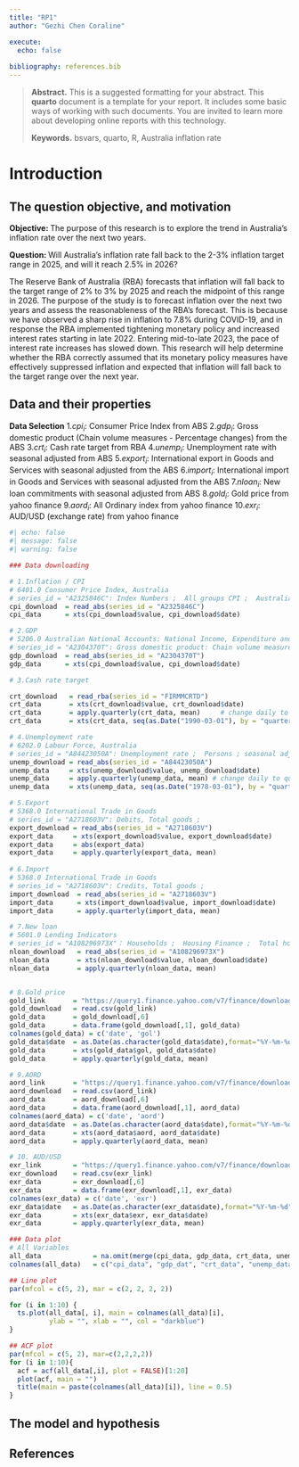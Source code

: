 ```yaml
---
title: "RP1"
author: "Gezhi Chen Coraline"

execute:
  echo: false
  
bibliography: references.bib
---
```


> **Abstract.** This is a suggested formatting for your abstract. This **quarto** document is a template for your report. It includes some basic ways of working with such documents. You are invited to learn more about developing online reports with this technology. 
>
> **Keywords.** bsvars, quarto, R, Australia inflation rate

# Introduction


## The question objective, and motivation
**Objective: ** The purpose of this research is to explore the trend in Australia's inflation rate over the next two years.

**Question: ** Will Australia's inflation rate fall back to the 2-3% inflation target range in 2025, and will it reach 2.5% in 2026?

The Reserve Bank of Australia (RBA) forecasts that inflation will fall back to the target range of 2% to 3% by 2025 and reach the midpoint of this range in 2026. The purpose of the study is to forecast inflation over the next two years and assess the reasonableness of the RBA's forecast. This is because we have observed a sharp rise in inflation to 7.8% during COVID-19, and in response the RBA implemented tightening monetary policy and increased interest rates starting in late 2022. Entering mid-to-late 2023, the pace of interest rate increases has slowed down. This research will help determine whether the RBA correctly assumed that its monetary policy measures have effectively suppressed inflation and expected that inflation will fall back to the target range over the next year.


## Data and their properties

**Data Selection**
1.$cpi_i$: Consumer Price Index from ABS
2.$gdp_i$: Gross domestic product (Chain volume measures - Percentage changes) from the ABS
3.$crt_i$: Cash rate target from RBA
4.$unemp_i$: Unemployment rate with seasonal adjusted from ABS
5.$export_i$: International export in Goods and Services with seasonal adjusted from the ABS
6.$import_i$: International import in Goods and Services with seasonal adjusted from the ABS
7.$nloan_i$: New loan commitments with seasonal adjusted from ABS
8.$gold_i$: Gold price from yahoo finance
9.$aord_i$: All Ordinary index from yahoo finance
10.$exr_i$: AUD/USD (exchange rate) from yahoo finance

```r
#| echo: false
#| message: false
#| warning: false

### Data downloading

# 1.Inflation / CPI 
# 6401.0 Consumer Price Index, Australia
# series_id = "A2325846C": Index Numbers ;  All groups CPI ;  Australia ;
cpi_download  = read_abs(series_id = "A2325846C")     
cpi_data      = xts(cpi_download$value, cpi_download$date)

# 2.GDP
# 5206.0 Australian National Accounts: National Income, Expenditure and Product
# series_id = "A2304370T": Gross domestic product: Chain volume measures - Percentage changes
gdp_download  = read_abs(series_id = "A2304370T")     
gdp_data      = xts(cpi_download$value, cpi_download$date)

# 3.Cash rate target

crt_download   = read_rba(series_id = "FIRMMCRTD")   
crt_data       = xts(crt_download$value, crt_download$date)
crt_data       = apply.quarterly(crt_data, mean)     # change daily to quarterly
crt_data       = xts(crt_data, seq(as.Date("1990-03-01"), by = "quarter", length.out = length(crt_data)))

# 4.Unemployment rate
# 6202.0 Labour Force, Australia
# series_id = "A84423050A": Unemployment rate ;  Persons ; seasonal adjust
unemp_download = read_abs(series_id = "A84423050A")     
unemp_data     = xts(unemp_download$value, unemp_download$date)
unemp_data     = apply.quarterly(unemp_data, mean) # change daily to quarterly
unemp_data     = xts(unemp_data, seq(as.Date("1978-03-01"), by = "quarter", length.out = length(unemp_data)))

# 5.Export
# 5368.0 International Trade in Goods
# series_id = "A2718603V": Debits, Total goods ;
export_download = read_abs(series_id = "A2718603V")     
export_data     = xts(export_download$value, export_download$date)
export_data     = abs(export_data)
export_data     = apply.quarterly(export_data, mean)
 
# 6.Import
# 5368.0 International Trade in Goods
# series_id = "A2718603V": Credits, Total goods ;
import_download  = read_abs(series_id = "A2718603V")     
import_data      = xts(import_download$value, import_download$date)
import_data      = apply.quarterly(import_data, mean)

# 7.New loan
# 5601.0 Lending Indicators
# series_id = "A108296973X"： Households ;  Housing Finance ;  Total housing excluding refinancing ;  New loan commitments ;  Value ; seasonal adjust
nloan_download   = read_abs(series_id = "A108296973X")     
nloan_data       = xts(nloan_download$value, nloan_download$date)
nloan_data       = apply.quarterly(nloan_data, mean)


# 8.Gold price
gold_link       = "https://query1.finance.yahoo.com/v7/finance/download/GC%3DF?period1=1262304000&period2=1703980800&interval=1mo&filter=history&frequency=1mo&includeAdjustedClose=true"
gold_download   = read.csv(gold_link)
gold_data       = gold_download[,6]
gold_data       = data.frame(gold_download[,1], gold_data)
colnames(gold_data) = c('date', 'gol')
gold_data$date  = as.Date(as.character(gold_data$date),format="%Y-%m-%d") 
gold_data       = xts(gold_data$gol, gold_data$date)
gold_data       = apply.quarterly(gold_data, mean)

# 9.AORD
aord_link       = "https://query1.finance.yahoo.com/v7/finance/download/%5EAORD?period1=1262304000&period2=1703980800&interval=1mo&filter=history&frequency=1mo&includeAdjustedClose=true"
aord_download   = read.csv(aord_link)
aord_data       = aord_download[,6]
aord_data       = data.frame(aord_download[,1], aord_data)
colnames(aord_data) = c('date', 'aord')
aord_data$date  = as.Date(as.character(aord_data$date),format="%Y-%m-%d") 
aord_data       = xts(aord_data$aord, aord_data$date)
aord_data       = apply.quarterly(aord_data, mean)

# 10. AUD/USD
exr_link        = "https://query1.finance.yahoo.com/v7/finance/download/AUDUSD%3DX?period1=1262304000&period2=1703980800&interval=1mo&filter=history&frequency=1mo&includeAdjustedClose=true"
exr_download    = read.csv(exr_link)
exr_data        = exr_download[,6]
exr_data        = data.frame(exr_download[,1], exr_data)
colnames(exr_data) = c('date', 'exr')
exr_data$date   = as.Date(as.character(exr_data$date),format="%Y-%m-%d") 
exr_data        = xts(exr_data$exr, exr_data$date)
exr_data        = apply.quarterly(exr_data, mean)


```

```r
### Data plot
# All Variables
all_data             = na.omit(merge(cpi_data, gdp_data, crt_data, unemp_data, export_data, import_data, nloan_data,  gold_data, aord_data, exr_data ))
colnames(all_data)   = c("cpi_data", "gdp_dat", "crt_data", "unemp_data", "export_data", "import_data","nloan_data", "gold_data", "aord_data", "exr_data")
```


```r
## Line plot
par(mfcol = c(5, 2), mar = c(2, 2, 2, 2))

for (i in 1:10) {
  ts.plot(all_data[, i], main = colnames(all_data)[i], 
          ylab = "", xlab = "", col = "darkblue")
}
```


```r
## ACF plot
par(mfcol = c(5, 2), mar=c(2,2,2,2))
for (i in 1:10){
  acf = acf(all_data[,i], plot = FALSE)[1:20]
  plot(acf, main = "")
  title(main = paste(colnames(all_data)[i]), line = 0.5)
}
```

## The model and hypothesis







## References {.unnumbered}